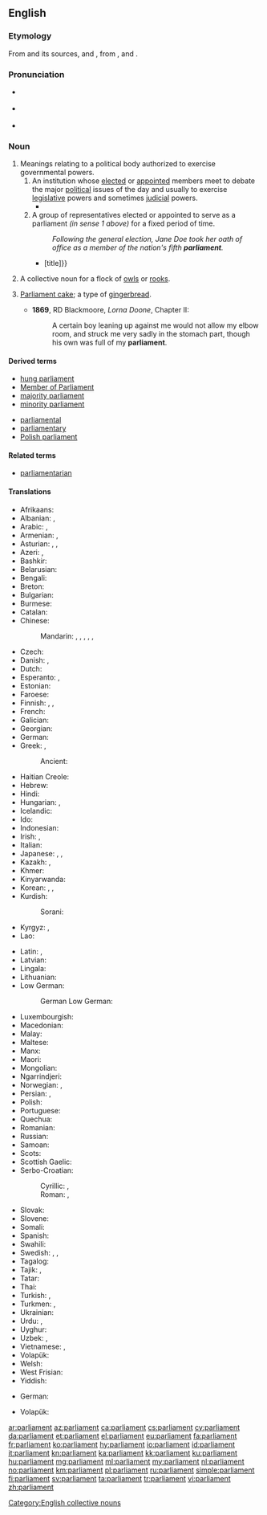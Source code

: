 {{also|Parliament}}
==English==
{{wikipedia}}

===Etymology===
From {{etyl|ML.|en}} {{term|parlamentum|lang=la}} and its sources, {{etyl|xno|en}} and {{etyl|fro|en}} {{term|parlement||discussion, meeting, assembly, council|lang=fro}}, from {{term|parler||to speak|lang=fro}}, and {{term|-ment||mind|lang=fro}}.

===Pronunciation===
* {{a|UK}} {{IPA|/ˈpɑːləmənt/|lang=en}}
* {{a|US}} {{IPA|/ˈpɑɹləmənt/|lang=en}}
* {{audio|en-us-parliament.ogg|Audio (US)|lang=en}}

===Noun===
{{en-noun}}

# Meanings relating to a political body authorized to exercise governmental powers.
## An institution whose [[elect]]ed or [[appoint]]ed members meet to debate the major [[political]] issues of the day and usually to exercise [[legislative]] powers and sometimes [[judicial]] powers.
##* {{quote-news|author=Angelique Chrisafis|title=Rachida Dati accuses French PM of sexism and elitism|url=http://www.guardian.co.uk/world/2011/dec/14/rachida-dati-french-sexism-elitism|work={{w|The Guardian}}|date=14 December 2011|passage=The row started over who will run for '''parliament''' in a wealthy rightwing constituency on the left bank in Paris, a safe seat for Sarkozy's ruling UMP. Dati is already a local mayor in the neighbourhood, a job felt to have been handed to her on a plate when she was a Sarkozy favourite. She has since fallen from grace, and when she left government she took a European parliament seat, considered a consolation prize.}}
## A group of representatives elected or appointed to serve as a parliament ''(in sense 1 above)'' for a fixed period of time.
##: ''Following the general election, Jane Doe took her oath of office as a member of the nation's fifth '''parliament'''.''
##* {{quote-book|editor=John Hay|title=The Acts Made in the First Parliament of our Most High and Dread Soveraigne [[w:Charles I of England|Charles [I]]], by the Grace of God, King of Great Britaine, France, and Ireland, Defender of the Faith, &c.: Holden by Himselfe, Present in Person, with His Three Estates, at Edinburgh, upon the Twentie Eight Day of Iune, Anno Domini 1633|location=Edinburgh|publisher=Printed by Robert Young, printer to the Kings most excellent Maiestie|year=1633|oclc=606535094|passage=The acts made in the first '''Parliament''' of our most high and dread soveraigne Charles, by the grace of God, King of Great Britaine, France, and Ireland, defender of the faith, &c. {{...}} [title]}}
# A collective noun for a flock of [[owl]]s or [[rook]]s.
# {{context|historical|lang=en}} [[parliament cake|Parliament cake]]; a type of [[gingerbread]].
#* '''1869''', RD Blackmoore, ''Lorna Doone'', Chapter II:
#*: A certain boy leaning up against me would not allow my elbow room, and struck me very sadly in the stomach part, though his own was full of my '''parliament'''.

====Derived terms====
{{rel-top|terms derived from ''parliament''}}
* [[hung parliament]]
* [[Member of Parliament]]
* [[majority parliament]]
* [[minority parliament]]
{{rel-mid}}
* [[parliamental]]
* [[parliamentary]]
* [[Polish parliament]]
{{rel-bottom}}

====Related terms====
* [[parliamentarian]]

====Translations====
{{trans-top|an elected political institution}}
* Afrikaans: {{t|af|parlement}}
* Albanian: {{t|sq|parlament|m}}, {{t|sq|kuvend|m}}
* Arabic: {{t|ar|مجلس|m|tr=majlis}}, {{t|ar|برلمان|m|tr=barlamān}}
* Armenian: {{t|hy|խորհրդարան}}, {{t|hy|պառլամենտ}}
* Asturian: {{t|ast|parlamentu|m}}, {{t|ast|xunta xeneral|f}}, {{t|ast|parllamentu|m}}
* Azeri: {{t|az|parlament}}, {{t+|az|məclis}}
* Bashkir: {{t|ba|мәжлес|sc=Cyrl}}
* Belarusian: {{t|be|парла́мент|m|sc=Cyrl}}
* Bengali: {{t|bn|সংসদ|tr=sônsôd|sc=Beng}}
* Breton: {{t|br|parlamant}}
* Bulgarian: {{t+|bg|парламент|m|sc=Cyrl}}
* Burmese: {{t+|my|လွှတ်တော်|sc=Mymr}}
* Catalan: {{t+|ca|parlament|m}}
* Chinese:
*: Mandarin: {{t|cmn|議會|sc=Hani}}, {{t+|cmn|议会|tr=yìhuì|sc=Hani}}, {{t+|cmn|議院|sc=Hani}}, {{t+|cmn|议院|tr=yìyuàn|sc=Hani}}, {{t+|cmn|國會|sc=Hani}}, {{t+|cmn|国会|tr=guóhuì|sc=Hani}}
* Czech: {{t+|cs|parlament|m}}
* Danish: {{t+|da|parlament}}, {{t+|da|ting|n}}
* Dutch: {{t+|nl|parlement|n}}
* Esperanto: {{t|eo|deputitejo}}, {{t+|eo|parlamento}}
* Estonian: {{t+|et|parlament}}
* Faroese: {{t|fo|ting|n}}
* Finnish: {{t+|fi|eduskunta}}, {{t+|fi|parlamentti}}, {{t|fi|valtiopäivät}}
* French: {{t+|fr|parlement|m}}
* Galician: {{t+|gl|parlamento}}
* Georgian: {{t|ka|პარლამენტი|sc=Geor}}
* German: {{t+|de|Parlament|n}}
* Greek: {{t+|el|βουλή|f}}, {{t+|el|κοινοβούλιο|n}}
*: Ancient: {{t|grc|θεσμοθετεῖον|n|sc=polytonic}}
* Haitian Creole: {{t|ht|palman}}
* Hebrew: {{t|he|הפרלמנט}}
* Hindi: {{t|hi|संसद|tr=sansad}}
* Hungarian: {{t+|hu|országgyűlés}}, {{t+|hu|parlament}}
* Icelandic: {{t+|is|þing|n}}
* Ido: {{t+|io|parlamento}}
* Indonesian: {{t+|id|parlemen}}
* Irish: {{t|ga|parlaimint}}, {{t|ga|pharlaimint}}
* Italian: {{t+|it|parlamento|m}}
* Japanese: {{t+|ja|議会|tr=ぎかい, gikai}}, {{t+|ja|国会|tr=こっかい, kokkai|sc=Jpan}}, {{t+|ja|議院|tr=ぎいん, giin|sc=Jpan}}
* Kazakh: {{t|kk|парламент|sc=Cyrl}}, {{t|kk|мажилис|sc=Cyrl}}
* Khmer: {{t|km|សភាតំណាងរាស្ត្រ|tr=sak phea dom narng reas|sc=Khmr}}
* Kinyarwanda: {{t|rw|inteko ishinga amategeko}}
* Korean: {{t+|ko|의회|sc=Kore}}, {{t+|ko|국회|sc=Kore}}, {{t+|ko|의원|sc=Kore}}
* Kurdish: {{t+|ku|parleman|sc=Latn}}
*: Sorani: {{t+|ku|په‌رله‌مان|tr=perleman|sc=ku-Arab}}
* Kyrgyz: {{t|ky|парламент|sc=Cyrl}}, {{t|ky|мажилис|sc=Cyrl}}
* Lao: {{t|lo|ຣັຖສະພາ|sc=Laoo}}
{{trans-mid}}
* Latin: {{t+|la|senatus|m}}, {{t|la|parlamentum|n}}
* Latvian: {{t|lv|parlaments|m}}
* Lingala: {{t|ln|palemá}}
* Lithuanian: {{t+|lt|parlamentas|m}}
* Low German:
*: German Low German: {{t|nds-de|parlament}}
* Luxembourgish: {{t|lb|parlament}}
* Macedonian: {{t|mk|парламент|m|sc=Cyrl}}
* Malay: {{t|ms|parlimen}}
* Maltese: {{t|mt|parlament|m}}
* Manx: {{t|gv|ard-whaiyl}}
* Maori: {{t|mi|pāremata}}
* Mongolian: {{t|mn|парламент|sc=Cyrl}}
* Ngarrindjeri: {{t|nay|tendi}}
* Norwegian: {{t+|no|ting}}, {{t|no|parlament}}
* Persian: {{t+|fa|مجلس|tr=majles}}, {{t+|fa|پارلمان|tr=pârlemân|sc=fa-Arab}}
* Polish: {{t+|pl|parlament|m}}
* Portuguese: {{t+|pt|parlamento|m}}
* Quechua: {{t|qu|rimana huñunakuy}}
* Romanian: {{t+|ro|parlament|n}}
* Russian: {{t+|ru|парла́мент|m}}
* Samoan: {{t|sm|fono}}
* Scots: {{t|sco|pairlament}}
* Scottish Gaelic: {{t|gd|pàrlamaid}}
* Serbo-Croatian:
*: Cyrillic: {{t|sh|парламент|m|sc=Cyrl}}, {{t|sh|скупштина|f|sc=Cyrl}}
*: Roman: {{t+|sh|parlament|m}}, {{t+|sh|skupština|f}}
* Slovak: {{t|sk|parlament|m}}
* Slovene: {{t+|sl|parlament}}
* Somali: {{t|so|baarlamaan}}
* Spanish: {{t+|es|parlamento|m}}
* Swahili: {{t+|sw|bunge}}
* Swedish: {{t+|sv|riksdag|c}}, {{t+|sv|ting|n}}, {{t+|sv|parlament|n}}
* Tagalog: {{t+|tl|parlamento}}
* Tajik: {{t|tg|парламент|sc=Cyrl}}, {{t|tg|маҷлис|sc=Cyrl}}
* Tatar: {{t|tt|мәҗлис|sc=Cyrl}}
* Thai: {{t|th|รัฐสภา|tr=rát-tà-sà-paa|sc=Thai}}
* Turkish: {{t+|tr|parlamento}}, {{t+|tr|meclis}}
* Turkmen: {{t|tk|parlament}}, {{t|tk|mejlis}}
* Ukrainian: {{t|uk|парла́мент|m|sc=Cyrl}}
* Urdu: {{t|ur|مجلس|tr=majlis|sc=ur-Arab}}, {{t+|ur|پارلیمان|tr=pārlimān|sc=ur-Arab}}
* Uyghur: {{t|ug|مەجلىس|sc=ug-Arab}}
* Uzbek: {{t|uz|parlament}}, {{t+|uz|majlis}}
* Vietnamese: {{t+|vi|nghị viện}}, {{t+|vi|nghị trường}}
* Volapük: {{t|vo|dail}}
* Welsh: {{t+|cy|senedd}}
* West Frisian: {{t|fy|parlemint|n}}
* Yiddish: {{t|yi|פּאַרליאַמענט|n|sc=Hebr}}
{{trans-bottom}}

{{trans-top|a group of rooks, owls, etc.}}
* German: {{qualifier|owls}} {{t|de|Eulenschwarm|m}}
{{trans-mid}}
* Volapük: {{qualifier|owls, collective}} {{t|vo|lülem}}
{{trans-bottom}}

{{trans-top|a type of cake, gingerbread}}
{{trans-mid}}
{{trans-bottom}}

[[Category:English collective nouns]]

[[ar:parliament]]
[[az:parliament]]
[[ca:parliament]]
[[cs:parliament]]
[[cy:parliament]]
[[da:parliament]]
[[et:parliament]]
[[el:parliament]]
[[eu:parliament]]
[[fa:parliament]]
[[fr:parliament]]
[[ko:parliament]]
[[hy:parliament]]
[[io:parliament]]
[[id:parliament]]
[[it:parliament]]
[[kn:parliament]]
[[ka:parliament]]
[[kk:parliament]]
[[ku:parliament]]
[[hu:parliament]]
[[mg:parliament]]
[[ml:parliament]]
[[my:parliament]]
[[nl:parliament]]
[[no:parliament]]
[[km:parliament]]
[[pl:parliament]]
[[ru:parliament]]
[[simple:parliament]]
[[fi:parliament]]
[[sv:parliament]]
[[ta:parliament]]
[[tr:parliament]]
[[vi:parliament]]
[[zh:parliament]]